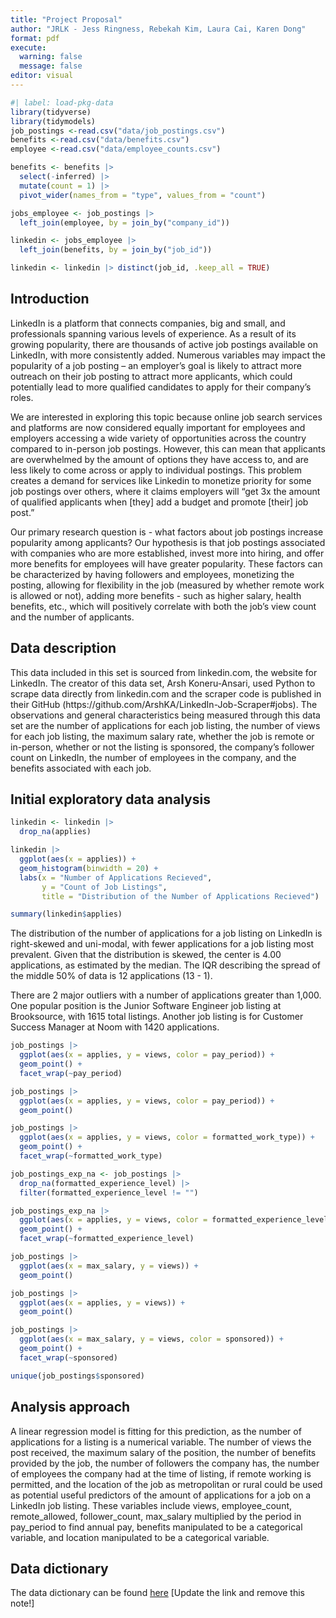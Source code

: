 ```yaml
---
title: "Project Proposal"
author: "JRLK - Jess Ringness, Rebekah Kim, Laura Cai, Karen Dong"
format: pdf
execute: 
  warning: false
  message: false
editor: visual
---
```


```r
#| label: load-pkg-data
library(tidyverse)
library(tidymodels)
job_postings <-read.csv("data/job_postings.csv")
benefits <-read.csv("data/benefits.csv")
employee <-read.csv("data/employee_counts.csv")
```

```r
benefits <- benefits |>
  select(-inferred) |>
  mutate(count = 1) |>
  pivot_wider(names_from = "type", values_from = "count")
```


```r
jobs_employee <- job_postings |>
  left_join(employee, by = join_by("company_id"))
```

```r
linkedin <- jobs_employee |>
  left_join(benefits, by = join_by("job_id"))

linkedin <- linkedin |> distinct(job_id, .keep_all = TRUE)
```

## Introduction

LinkedIn is a platform that connects companies, big and small, and professionals spanning various levels of experience. As a result of its growing popularity, there are thousands of active job postings available on LinkedIn, with more consistently added. Numerous variables may impact the popularity of a job posting -- an employer’s goal is likely to attract more outreach on their job posting to attract more applicants, which could potentially lead to more qualified candidates to apply for their company’s roles.

We are interested in exploring this topic because online job search services and platforms are now considered equally important for employees and employers accessing a wide variety of opportunities across the country compared to in-person job postings. However, this can mean that applicants are overwhelmed by the amount of options they have access to, and are less likely to come across or apply to individual postings. This problem creates a demand for services like Linkedin to monetize priority for some job postings over others, where it claims employers will “get 3x the amount of qualified applicants when [they] add a budget and promote [their] job post.”

Our primary research question is - what factors about job postings increase popularity among applicants? Our hypothesis is that job postings associated with companies who are more established, invest more into hiring, and offer more benefits for employees will have greater popularity. These factors can be characterized by having followers and employees, monetizing the posting, allowing for flexibility in the job (measured by whether remote work is allowed or not), adding more benefits - such as higher salary, health benefits, etc., which will positively correlate with both the job’s view count and the number of applicants.

## Data description

This data included in this set is sourced from linkedin.com, the website for LinkedIn. The creator of this data set, Arsh Koneru-Ansari, used Python to scrape data directly from linkedin.com and the scraper code is published in their GitHub (https://github.com/ArshKA/LinkedIn-Job-Scraper#jobs). The observations and general characteristics being measured through this data set are the number of applications for each job listing, the number of views for each job listing, the maximum salary rate, whether the job is remote or in-person, whether or not the listing is sponsored, the company’s follower count on LinkedIn, the number of employees in the company, and the benefits associated with each job.

## Initial exploratory data analysis

```r
linkedin <- linkedin |> 
  drop_na(applies)
```

```r
linkedin |>
  ggplot(aes(x = applies)) +
  geom_histogram(binwidth = 20) +
  labs(x = "Number of Applications Recieved",
       y = "Count of Job Listings",
       title = "Distribution of the Number of Applications Recieved") 
```

```r
summary(linkedin$applies)
```

The distribution of the number of applications for a job listing on LinkedIn is right-skewed and uni-modal, with fewer applications for a job listing most prevalent. Given that the distribution is skewed, the center is 4.00 applications, as estimated by the median. The IQR describing the spread of the middle 50% of data is 12 applications (13 - 1). 

There are 2 major outliers with a number of applications greater than 1,000. One popular position is the Junior Software Engineer job listing at Brooksource, with 1615 total listings. Another job listing is for Customer Success Manager at Noom with 1420 applications. 

```r
job_postings |>
  ggplot(aes(x = applies, y = views, color = pay_period)) +
  geom_point() + 
  facet_wrap(~pay_period)
```

```r
job_postings |>
  ggplot(aes(x = applies, y = views, color = pay_period)) +
  geom_point() 
```

```r
job_postings |>
  ggplot(aes(x = applies, y = views, color = formatted_work_type)) +
  geom_point() + 
  facet_wrap(~formatted_work_type)
```

```r
job_postings_exp_na <- job_postings |> 
  drop_na(formatted_experience_level) |>
  filter(formatted_experience_level != "")
```

```r
job_postings_exp_na |>
  ggplot(aes(x = applies, y = views, color = formatted_experience_level)) +
  geom_point() + 
  facet_wrap(~formatted_experience_level)
```

```r
job_postings |>
  ggplot(aes(x = max_salary, y = views)) +
  geom_point()
```

```r
job_postings |>
  ggplot(aes(x = applies, y = views)) +
  geom_point()
```

```r
job_postings |>
  ggplot(aes(x = max_salary, y = views, color = sponsored)) +
  geom_point() + 
  facet_wrap(~sponsored)
```

```r
unique(job_postings$sponsored)
```

## Analysis approach

A linear regression model is fitting for this prediction, as the number of applications for a listing is a numerical variable. The number of views the post received, the maximum salary of the position, the number of benefits provided by the job, the number of followers the company has, the number of employees the company had at the time of listing, if remote working is permitted, and the location of the job as metropolitan or rural could be used as potential useful predictors of the amount of applications for a job on a LinkedIn job listing. These variables include views, employee_count, remote_allowed, follower_count,  max_salary multiplied by the period in pay_period to find annual pay, benefits manipulated to be a categorical variable, and location manipulated to be a categorical variable. 

## Data dictionary

The data dictionary can be found [here](ADD%20LINK!!!) \[Update the link and remove this note!\]
